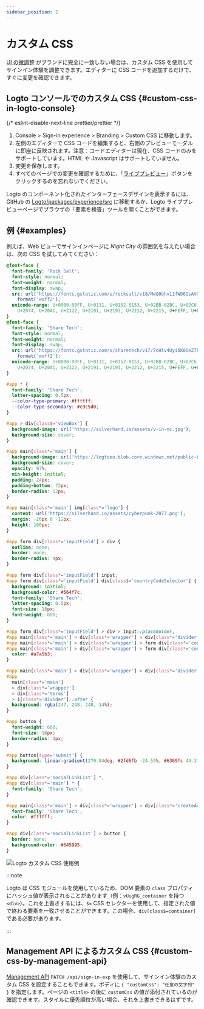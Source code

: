 ```yaml
---
sidebar_position: 2
---
```


# カスタム CSS

[UI の微調整](/customization/match-your-brand) がブランドに完全に一致しない場合は、カスタム CSS を使用してサインイン体験を調整できます。エディターに CSS コードを追加するだけで、すぐに変更を確認できます。

## Logto コンソールでのカスタム CSS \{#custom-css-in-logto-console}

{/* eslint-disable-next-line prettier/prettier */}
1. <CloudLink to="/sign-in-experience/branding">Console > Sign-in experience > Branding > Custom CSS</CloudLink> に移動します。
2. 左側のエディターで CSS コードを編集すると、右側のプレビューモーダルに即座に反映されます。注意：コードエディターは現在、CSS コードのみをサポートしています。HTML や Javascript はサポートしていません。
3. 変更を保存します。
4. すべてのページでの変更を確認するために、「[ライブプレビュー](/customization/live-preview)」ボタンをクリックするのを忘れないでください。

Logto のコンポーネント化されたインターフェースデザインを表示するには、GitHub の [Logto/packages/experience/src](https://github.com/logto-io/logto/tree/master/packages/experience/src) に移動するか、Logto ライブプレビューページでブラウザの「要素を検査」ツールを開くことができます。

## 例 \{#examples}

例えば、Web ビューでサインインページに _Night City_ の雰囲気を与えたい場合は、次の CSS を試してみてください：

```css
@font-face {
  font-family: 'Rock Salt';
  font-style: normal;
  font-weight: normal;
  font-display: swap;
  src: url('https://fonts.gstatic.com/s/rocksalt/v18/MwQ0bhv11fWD6QsAVOZrt0M6p7NGrQ.woff2')
    format('woff2');
  unicode-range: U+0000-00FF, U+0131, U+0152-0153, U+02BB-02BC, U+02C6, U+02DA, U+02DC, U+2000-206F,
    U+2074, U+20AC, U+2122, U+2191, U+2193, U+2212, U+2215, U+FEFF, U+FFFD;
}
@font-face {
  font-family: 'Share Tech';
  font-style: normal;
  font-weight: normal;
  font-display: swap;
  src: url('https://fonts.gstatic.com/s/sharetech/v17/7cHtv4Uyi5K0OeZ7bohU8H0JmBUhfrE.woff2')
    format('woff2');
  unicode-range: U+0000-00FF, U+0131, U+0152-0153, U+02BB-02BC, U+02C6, U+02DA, U+02DC, U+2000-206F,
    U+2074, U+20AC, U+2122, U+2191, U+2193, U+2212, U+2215, U+FEFF, U+FFFD;
}

#app * {
  font-family: 'Share Tech';
  letter-spacing: 0.5px;
  --color-type-primary: #ffffff;
  --color-type-secondary: #c9c5d0;
}

#app > div[class$='viewBox'] {
  background-image: url('https://silverhand.io/assets/v-in-nc.jpg');
  background-size: cover;
}

#app main[class*='main'] {
  background-image: url('https://logtoeu.blob.core.windows.net/public-blobs/g3cp4y/m-g3cp4y/2024/01/02/w9j0x57g/gentle-universe.png');
  background-size: cover;
  opacity: 97%;
  min-height: initial;
  padding: 24px;
  padding-bottom: 72px;
  border-radius: 12px;
}

#app main[class*='main'] img[class*='logo'] {
  content: url('https://silverhand.io/assets/cyberpunk-2077.png');
  margin: -20px 0 -12px;
  height: 160px;
}

#app form div[class*='inputField'] > div {
  outline: none;
  border: none;
  border-radius: 4px;
}

#app form div[class*='inputField'] input,
#app form div[class*='inputField'] div[class$='countryCodeSelector'] {
  background: initial;
  background-color: #564f7c;
  font-family: 'Share Tech';
  letter-spacing: 0.5px;
  font-size: 16px;
  font-weight: 600;
}

#app form div[class*='inputField'] > div > input::placeholder,
#app main[class*='main'] > div[class*='wrapper'] > div[class*='divider'],
#app main[class*='main'] > div[class*='wrapper'] > form div[class*='content'],
#app main[class*='main'] > div[class*='wrapper'] > form div[class*='content'] > span {
  color: #a7a5b3;
}

#app main[class*='main'] > div[class*='wrapper'] > div[class*='divider'] > i[class*='line'],
#app
  main[class*='main']
  > div[class*='wrapper']
  > div[class*='terms']
  > i[class*='divider']::after {
  background: rgba(247, 248, 248, 14%);
}

#app button {
  font-weight: 600;
  font-size: 16px;
  border-radius: 4px;
}

#app button[type='submit'] {
  background: linear-gradient(270.84deg, #2fd6fb -24.55%, #6369fc 44.33%, #a741eb 119.2%), #5d34f2;
}

#app div[class*='socialLinkList'] *,
#app div[class*='main'] * {
  font-family: 'Share Tech';
}

#app main[class*='main'] > div[class*='wrapper'] > div[class*='createAccount'] {
  font-family: 'Share Tech';
  color: #ffffff;
}

#app div[class*='socialLinkList'] > button {
  border: none;
  background-color: #645995;
}
```

<img src="/img/assets/logto-custom-css-use-case.png" alt="Logto カスタム CSS 使用例" />

:::note

Logto は CSS モジュールを使用しているため、DOM 要素の `class` プロパティにハッシュ値が表示されることがあります（例：`vUugRG_container` を持つ `<div>`）。これを上書きするには、`$=` CSS セレクターを使用して、指定された値で終わる要素を一致させることができます。この場合、`div[class$=container]` である必要があります。

:::

## Management API によるカスタム CSS \{#custom-css-by-management-api}

[Management API](https://openapi.logto.io/operation/operation-uploadcustomuiassets) `PATCH /api/sign-in-exp` を使用して、サインイン体験のカスタム CSS を設定することもできます。ボディに `{ "customCss": "任意の文字列" }` を指定します。ページの `<title>` の後に `customCss` の値が添付されているのが確認できます。スタイルに優先順位が高い場合、それを上書きできるはずです。

